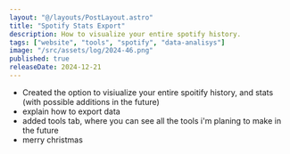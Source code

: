 ```yaml
---
layout: "@/layouts/PostLayout.astro"
title: "Spotify Stats Export"
description: How to visualize your entire spotify history.
tags: ["website", "tools", "spotify", "data-analisys"]
image: "/src/assets/log/2024-46.png"
published: true
releaseDate: 2024-12-21
---
```


- Created the option to visiualize your entire spoitify history, and stats (with possible additions in the future)
- explain how to export data
- added tools tab, where you can see all the tools i'm planing to make in the future
- merry christmas